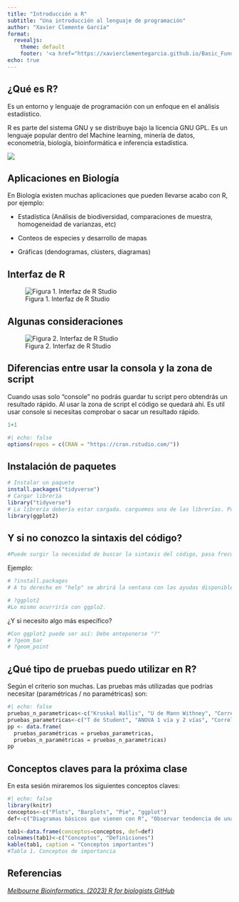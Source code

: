 ```yaml
---
title: "Introducción a R"
subtitle: "Una introducción al lenguaje de programación"
author: "Xavier Clemente García"
format: 
  revealjs:
    theme: default
    footer: '<a href="https://xavierclementegarcia.github.io/Basic_Fundamentals_of_R/" target="_blank">Fundaments Basic R</a>'
echo: true
---
```


## ¿Qué es R?

Es un entorno y lenguaje de programación con un enfoque en el análisis estadístico.

R es parte del sistema GNU y se distribuye bajo la licencia GNU GPL. Es un lenguaje popular dentro del Machine learning, minería de datos, econometría, biología, bioinformática e inferencia estadística.

![](images/clipboard-1944794224.png){fig-align="center"}

## Aplicaciones en Biología

En Biología existen muchas aplicaciones que pueden llevarse acabo con R, por ejemplo:

-   Estadística (Análisis de biodiversidad, comparaciones de muestra, homogeneidad de varianzas, etc)

-   Conteos de especies y desarrollo de mapas

-   Gráficas (dendogramas, clústers, diagramas)

## Interfaz de R

![Figura 1. Interfaz de R Studio](images/UI1.png){fig-align="center"}

## Algunas consideraciones

![Figura 2. Interfaz de R Studio](images/UI2.png){fig-align="center"}

## Diferencias entre usar la consola y la zona de script

Cuando usas solo "console" no podrás guardar tu script pero obtendrás un resultado rápido. Al usar la zona de script el código se quedará ahí. Es util usar console si necesitas comprobar o sacar un resultado rápido.

```r
1+1
```

```r
#| echo: false
options(repos = c(CRAN = "https://cran.rstudio.com/"))

```

## Instalación de paquetes

```r
# Instalar un paquete
install.packages("tidyverse")
# Cargar librería
library("tidyverse")
# La librería debería estar cargada. carguemos una de las librerías. Por defecto están las siguientes: 
library(ggplot2)

```

## Y si no conozco la sintaxis del código?

```r
#Puede surgir la necesidad de buscar la sintaxis del código, pasa frecuentemente y espero no ser el único. Sin embargo esto puede solucionarse de la siguiente manera: 
```

Ejemplo:

```r
# ?install.packages
# A tu derecha en "help" se abrirá la ventana con las ayudas disponibles para el comando.

# ?ggplot2
#Lo mismo ocurriría con ggplo2. 
```

¿Y si necesito algo más específico?

```r
#Con ggplot2 puede ser así: Debe anteponerse "?"
# ?geom_bar
# ?geom_point

```

## ¿Qué tipo de pruebas puedo utilizar en R?

Según el criterio son muchas. Las pruebas más utilizadas que podrías necesitar (paramétricas / no paramétricas) son:

```r
#| echo: false
pruebas_n_parametricas<-c("Kruskal Wallis", "U de Mann Withney", "Correlación de Spearman", "Prueba de Wilcoxon", "Prueba de Friedman")
pruebas_parametricas<-c("T de Student", "ANOVA 1 vía y 2 vías", "Correlación de Pearson", "Prueba T para muestras dependientes", "Prueba para muestras independientes")
pp <- data.frame(
  pruebas_paramétricas = pruebas_parametricas, 
  pruebas_n_paramétricas = pruebas_n_parametricas)
pp
```

## Conceptos claves para la próxima clase

En esta sesión miraremos los siguientes conceptos claves:

```r
#| echo: false
library(knitr)
conceptos<-c("Plots", "Barplots", "Pie", "ggplot")
def<-c("Diagramas básicos que vienen con R", "Observar tendencia de una muestra, frecuencias, etc","Diagramas circulares para ver proporciones", "Librería para gráficos estilizados" )

tab1<-data.frame(conceptos=conceptos, def=def)
colnames(tab1)<-c("Conceptos", "Definiciones")
kable(tab1, caption = "Conceptos importantes")
#Tabla 1. Conceptos de importancia
```

## Referencias

[*Melbourne Bioinformatics. (2023) R for biologists GitHub*](https://melbournebioinformatics.github.io/r-intro-biologists)
